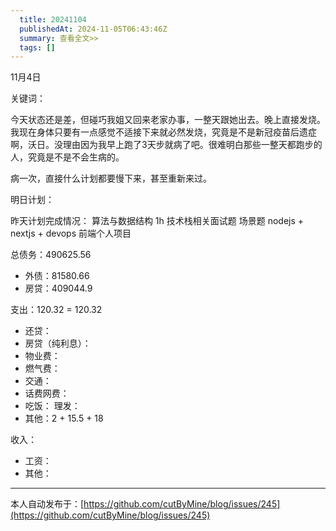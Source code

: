 ```yaml
---
  title: 20241104
  publishedAt: 2024-11-05T06:43:46Z
  summary: 查看全文>>
  tags: []
---
```


11月4日 

关键词：

今天状态还是差，但碰巧我姐又回来老家办事，一整天跟她出去。晚上直接发烧。我现在身体只要有一点感觉不适接下来就必然发烧，究竟是不是新冠疫苗后遗症啊，沃日。没理由因为我早上跑了3天步就病了吧。很难明白那些一整天都跑步的人，究竟是不是不会生病的。

病一次，直接什么计划都要慢下来，甚至重新来过。


明日计划：


昨天计划完成情况：
算法与数据结构  1h
技术栈相关面试题
场景题
nodejs + nextjs + devops
前端个人项目

总债务：490625.56
- 外债：81580.66
- 房贷：409044.9

支出：120.32 = 120.32
- 还贷：
- 房贷（纯利息）：
- 物业费：
- 燃气费：
- 交通：
- 话费网费：
- 吃饭：
 理发：
- 其他：2 + 15.5 + 18

收入：
- 工资：
- 其他：


---
本人自动发布于：[https://github.com/cutByMine/blog/issues/245](https://github.com/cutByMine/blog/issues/245)
